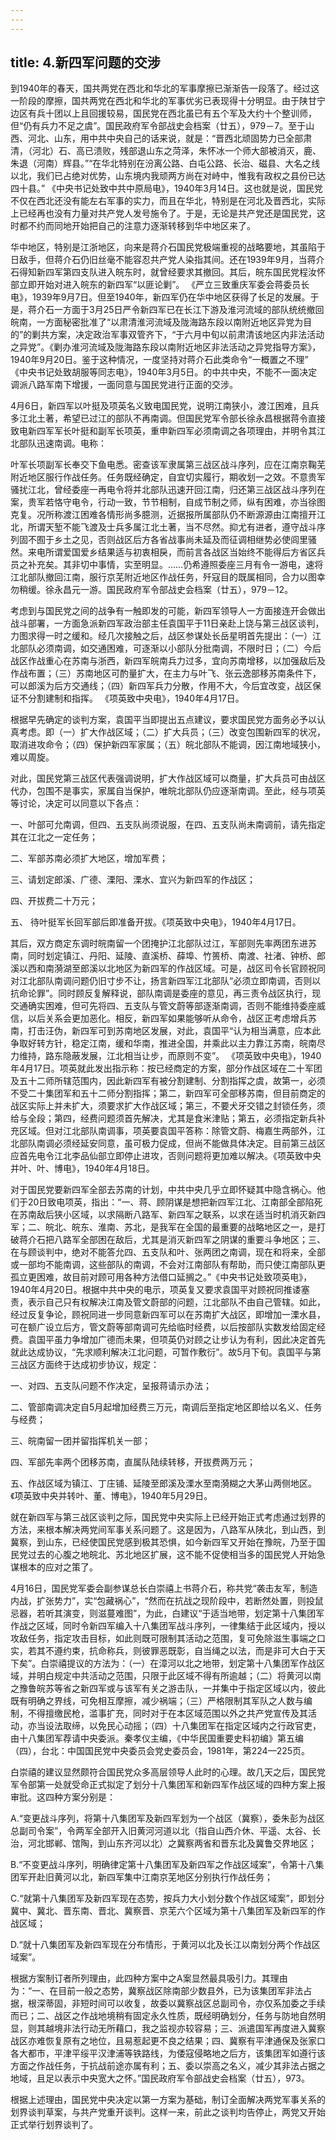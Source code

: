 ```yaml
---
---
---
```

title: 4.新四军问题的交涉
---



到1940年的春天，国共两党在西北和华北的军事摩擦已渐渐告一段落了。经过这一阶段的摩擦，国共两党在西北和华北的军事优劣已表现得十分明显。由于陕甘宁边区有兵十团以上且回援较易，国民党在西北虽已有五个军及大约十个整训师，但“仍有兵力不足之虞”。国民政府军令部战史会档案（廿五），979－7。至于山西、河北、山东，用中共中央自己的话来说，就是：“晋西北顽固势力已全部肃清，（河北）石、高已溃败，残部退山东之菏泽，朱怀冰一个师大部被消灭，鹿、朱退（河南）辉县。”“在华北特别在汾离公路、白屯公路、长治、磁县、大名之线以北，我们已占绝对优势，山东境内我顽两方尚在对峙中，惟我有政权之县份已达四十县。” 《中央书记处致中共中原局电》，1940年3月14日。这也就是说，国民党不仅在西北还没有能左右军事的实力，而且在华北，特别是在河北及晋西北，实际上已经再也没有力量对共产党人发号施令了。于是，无论是共产党还是国民党，这时都不约而同地开始把自己的注意力逐渐转移到华中地区来了。

华中地区，特别是江浙地区，向来是蒋介石国民党极端重视的战略要地，其虽陷于日敌手，但蒋介石仍旧丝毫不能容忍共产党人染指其间。还在1939年9月，当蒋介石得知新四军第四支队进入皖东时，就曾经要求其撤回。其后，皖东国民党程汝怀部立即开始对进入皖东的新四军“以匪论剿”。 《严立三致重庆军委会蒋委员长电》，1939年9月7日。但至1940年，新四军仍在华中地区获得了长足的发展。于是，蒋介石一方面于3月25日严令新四军已在长江下游及淮河流域的部队统统撤回皖南，一方面秘密批准了“以肃清淮河流域及陇海路东段以南附近地区异党为目的”的剿共方案，决定政治军事双管齐下，“于六月中旬以前肃清该地区内非法活动之异党”。《剿办淮河流域及陇海路东段以南附近地区非法活动之异党指导方案》，1940年9月20日。鉴于这种情况，一度坚持对蒋介石此类命令“一概置之不理” 《中央书记处致胡服等同志电》，1940年3月5日。的中共中央，不能不一面决定调派八路军南下增援，一面同意与国民党进行正面的交涉。

4月6日，新四军以叶挺及项英名义致电国民党，说明江南狭小，渡江困难，且兵多江北土著，希望已过江的部队不再南调。但国民党军令部长徐永昌根据蒋令直接致电新四军军长叶挺和副军长项英，重申新四军必须南调之各项理由，并明令其江北部队迅速南调。电称：

叶军长项副军长奉交下鱼电悉。密查该军隶属第三战区战斗序列，应在江南京鞠芜附近地区服行作战任务。任务既经确定，自宜切实履行，期收划一之效。不意贵军骚扰江北，曾经委座一再电令将并北部队迅速开回江南，归还第三战区战斗序列在案，贵军若恪守电令，行动一致，节节相制，自成节制之师，纵有困难，亦当徐图克复。况所称渡江困难各情形尚多臆测，近据报所属部队仍不断源源由江南擅开江北，所谓天堑不能飞渡及士兵多属江北土著，当不尽然。抑尤有进者，遵守战斗序列固不囿于乡土之见，否则战区后方各省战事尚未延及而征调相继势必使闾里骚然。来电所谓爱国爱乡结果适与初衷相戾，而前言各战区当始终不能得后方省区兵员之补充矣。其非切中事情，实至明显。……仍希遵照委座三月有令一游电，速将江北部队撤回江南，服行京芜附近地区作战任务，歼寇目的既属相同，合力以图幸勿稍缓。徐永昌元一游。国民政府军令部战史会档案（廿五），979－12。

考虑到与国民党之间的战争有一触即发的可能，新四军领导人一方面接连开会做出战斗部署，一方面急派新四军政治部主任袁国平于11日亲赴上饶与第三战区谈判，力图求得一时之缓和。经几次接触之后，战区参谋处长岳星明首先提出：（一）江北部队必须南调，如交通困难，可逐渐以小部队分批南调，不限时日；（二）今后战区作战重心在苏南与浙西，新四军皖南兵力过多，宜向苏南增移，以加强敌后及作战布置；（三）苏南地区可酌量扩大，在主力与叶飞、张云逸部移苏南条件下，可以郎溪为后方交通线；（四）新四军兵力分散，作用不大，今后宜改变，战区保证不分割建制和指挥。 《项英致中央电》，1940年4月17日。

根据早先确定的谈判方案，袁国平当即提出五点建议，要求国民党方面务必予以认真考虑。即（一）扩大作战区域；（二）扩大兵员；（三）改变包围新四军的状况，取消进攻命令；（四）保护新四军家属；（五）皖北部队不能调，因江南地域狭小，难以周旋。

对此，国民党第三战区代表强调说明，扩大作战区域可以商量，扩大兵员可由战区代办，包围不是事实，家属自当保护，唯皖北部队仍应逐渐南调。至此，经与项英等讨论，决定可以同意以下各点：

一、叶部可允南调，但四、五支队尚须说服，在四、五支队尚未南调前，请先指定其在江北之一定任务；

二、军部苏南必须扩大地区，增加军费；

三、请划定郎溪、广德、溧阳、溧水、宜兴为新四军的作战区；

四、开拔费二十万元；

五、 待叶挺军长回军部后即准备开拔。《项英致中央电》，1940年4月17日。

其后，双方商定东调时皖南留一个团掩护江北部队过江，军部则先率两团东进苏南，同时划定镇江、丹阳、延陵、直溪桥、薛埠、竹篑桥、南渡、社渚、钟桥、郎溪以西和南漪湖至郎溪以北地区为新四军的作战区域。可是，战区司令长官顾祝同对江北部队南调问题仍旧寸步不让，扬言新四军江北部队“必须立即南调，否则以抗命论罪”。同时顾反复解释说，部队南调是委座的意见，再三责令战区执行，现交通确实困难，但可先将四、五支队与管文蔚等部逐渐南调，否则不能维持委座威信，以后关系会更加恶化。相反，新四军如果能够听从命令，战区正考虑增兵苏南，打击汪伪，新四军可到苏南地区发展，对此，袁国平“认为相当满意，应本此争取好转方针，稳定江南，缓和华南，推进全国，并乘此以主力靠江苏南，皖南尽力维持，路东隐蔽发展，江北相当让步，而原则不变”。 《项英致中央电》，1940年4月17日。项英就此发出指示称：按已经商定的方案，部分作战区域在二十军团及五十二师所辖范围内，因此新四军有被分割建制、分割指挥之虞，故第一，必须不受二十集团军和五十二师分割指挥；第二，新四军可全部移苏南，但目前商定的战区实际上并未扩大，须要求扩大作战区域；第三，不要犬牙交错之封锁任务，须给与全段；第四，经费问题须首先解决，尤其是食米津贴；第五，必须指定新兵补充区域。但对江北部队南调事，项英要袁国平答称：除管文蔚、梅嘉生两部外，江北部队南调必须经延安同意，虽可极力促成，但尚不能做具体决定。目前第三战区应首先电令江北李品仙部立即停止进攻，否则问题将更加难以解决。《项英致中央并叶、叶、博电》，1940年4月18日。

对于国民党要新四军全部去苏南的计划，中共中央几乎立即怀疑其中隐含祸心。他们于20日致电项英，指出：“一、蒋、顾阴谋是想把新四军江北、江南部全部陷死在苏南敌后狭小区域，以求隔断八路军、新四军之联系，以求在适当时机消灭新四军；二、皖北、皖东、淮南、苏北，是我军在全国的最重要的战略地区之一，是打破蒋介石把八路军全部困在敌后，尤其是消灭新四军之阴谋的重要斗争地区；三、在与顾谈判中，绝对不能答允四、五支队和叶、张两团之南调，现在和将来，全部或一部均不能南调，这些部队的南调，不会对江南部队有帮助，而只使江南部队更孤立更困难，故目前对顾可用各种方法借口延搁之。”《中央书记处致项英电》，1940年4月20日。根据中共中央的电示，项英复又要求袁国平对顾祝同推诿塞责，表示自己只有权解决江南及管文蔚部的问题，江北部队不由自己管辖。如此，经过反复争论，顾祝同进一步同意新四军可以在苏南扩大战区，即增加一溧水县，可在额广设立后方，管文蔚等部南调可先给临时经费，以后按部队实数发给固定经费。袁国平虽力争增加广德而未果，但项英仍对顾之让步认为有利，因此决定首先就此达成协议，“先求顺利解决江北问题，可暂作敷衍”。故5月下旬。袁国平与第三战区方面终于达成初步协议，规定：

一、对四、五支队问题不作决定，呈报蒋请示办法；

二、管部南调决定自5月起增加经费三万元，南调后至指定地区即给以名义、任务与经费；

三、皖南留一团并留指挥机关一部；

四、军部先率两个团移苏南，直属队陆续转移，开拔费两万元；

五、作战区域为镇江、丁庄铺、延陵至郎溪及溧水至南漪糊之大茅山两侧地区。《项英致中央并转叶、董、博电》，1940年5月29日。

就在新四军与第三战区谈判之际，国民党中央实际上已经开始正式考虑通过划界的方法，来根本解决两党间军事关系问题了。这是因为，八路军从陕北，到山西，到冀察，到山东，已经使国民党感到极其恐惧，如今新四军又开始在豫皖，乃至于国民党过去的心腹之地皖北、苏北地区扩展，这不能不促使相当多的国民党人开始急谋根本的应对之策了。

4月16日，国民党军委会副参谋总长白崇禧上书蒋介石，称共党“袭击友军，制造内战，扩张势力”，实“包藏祸心”，“然而在抗战之现阶段中，若断然处置，则投鼠忌器，若听其演变，则滋蔓难图”，为此，白建议“于适当地带，划定第十八集团军作战之区域，同时令新四军编入十八集团军战斗序列，一律集结于此区域内，授以攻敌任务，指定攻击目标，如此则既可限制其活动之范围，复可免除滋生事端之口实，若其不遵约束，抗命称兵，则彼罪恶既彰，自当绳之以法，而是非可大白于天下矣”。白崇禧提议的方法为：（一）在漳河以北之地带，划定第十八集团军作战区域，并明白规定中共活动之范围，只限于此区域不得有所逾越；（二）将黄河以南之豫鲁皖苏等省之新四军或与该军有关之游击队，一并集中于指定区域以内，彼此既有明确之界线，可免相互摩擦，减少祸端；（三）严格限制其军队之人数与编制，不得擅缴民枪，滥事扩充，同时对于在本区域范围以外之共产党宣传及其活动，亦当设法取缔，以免民心动摇；（四）十八集团军在指定区域内之行政官吏，由十八集团军荐请中央委派。秦孝仪主编，《中华民国重要史料初编》第五编（四），台北：中国国民党中央委员会党史委员会，1981年，第224—225页。

白崇禧的建议显然颇符合国民党众多高层领导人此时的心理。故几天之后，国民党军令部第一处就受命正式拟定了划分十八集团军和新四军作战区域的四种方案上报审批。这四种方案分别是：

A.“变更战斗序列，将第十八集团军及新四军划为一个战区（冀察），委朱彭为战区总副司令案”，令两军全部开入旧黄河河道以北（指自山西介休、平遥、太谷、长治，河北邯郸、馆陶，到山东齐河以北）之冀察两省和晋东北及冀鲁交界地区；

B.“不变更战斗序列，明确律定第十八集团军及新四军之作战区域案”，令第十八集团军开赴旧黄河以北，新四军集中江南京芜地区分别执行作战任务；

C.“就第十八集团军及新四军现在态势，按兵力大小划分数个作战区域案”，即划分冀中、冀北、晋东南、晋北、冀察晋、京芜六个区域为第十八集团军及新四军的作战区域；

D.“就十八集团军及新四军现在分布情形，于黄河以北及长江以南划分两个作战区域案”。

根据方案制订者所列理由，此四种方案中之A案显然最具吸引力。其理由为：“一、在目前一般之态势，冀察战区除南部少数县外，已为该集团军非法占据，根深蒂固，非短时间可以收复，故委以冀察战区总副司令，亦仅系加委之手续而已；二、战区之作战地境稍有固定永久性质，既经明确划分，任务与防地自然明显，则其越境非法行动无所藉口，我之监视亦较容易；三、派遣国军再度进入冀察战区亦难恢复原有之地位，且易惹起更不良之结果；四、冀察有平津通保及张家口各大都市，平津平绥平汉津浦等铁路线，为倭寇侵略地之后方，该集团军如遵行该方面之作战任务，于抗战前途亦属有利；五、委以崇高之名义，减少其非法占据之地域，且足以表示中央宽大之怀。”国民政府军令部战史会档案（廿五），973。

根据上述理由，国民党中央决定以第一方案为基础，制订全面解决两党军事关系的划界谈判草案，与共产党重开谈判。这样一来，前此之谈判均告停止，两党又开始正式举行划界谈判了。